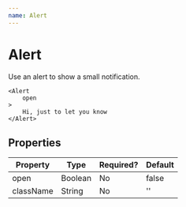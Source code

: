 ```yaml
---
name: Alert
---
```


# Alert


Use an alert to show a small notification.

    <Alert
        open
    >
        Hi, just to let you know
    </Alert>

## Properties

| Property | Type    | Required? | Default |
|----------|---------|-----------|---------|
|open      |Boolean  |No         |false    |
|className |String   |No         |''       |